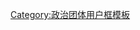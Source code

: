 {{Userbox
  |id= [[File:PAS logo.svg|80px]]
  |id-c= white 
  |info= 这个用户是'''[[马来西亚伊斯兰党|伊斯兰党]]支持者'''。<br>''Sejahtera Bersama Islam''
  |info-c= {{Party meta/shading/马来西亚伊斯兰党}}
  |border-c= black
}}
[[Category:支持回教党的维基人|{{PAGENAME}}]]
<noinclude>[[Category:政治团体用户框模板]]</noinclude>